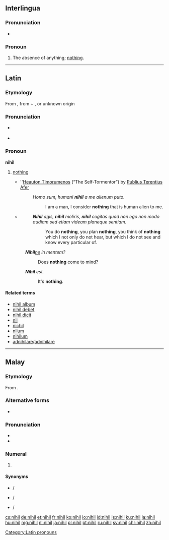==Interlingua==

===Pronunciation===
* {{X-SAMPA|/"nihil/}}

===Pronoun===
{{head|ia|pronoun}} 

# {{context|indefinite|lang=ia}} The absence of anything; [[nothing]].

----

==Latin==

===Etymology===
From {{term|nihilum|lang=la}}, from {{term|ne-||not|lang=la}} + {{term|hilum||a hilum; a trifle, a bagatelle|lang=la}}, or unknown origin

===Pronunciation===
* {{a|Classical}} {{IPA|/ˈni.hil/|lang=la}}
* {{audio|la-cls-nihil.ogg|Audio (Classical)}}

===Pronoun===
'''nihil''' {{n}} 

# {{context|indefinite|lang=la}} [[nothing]]
#* ''[[w:Heauton Timorumenos|Heauton Timorumenos]] (“The Self-Tormentor”) by [[w:Terence|Publius Terentius Afer]]
#*: ''Homo sum, humani '''nihil''' a me alienum puto.''
#*:: I am a man, I consider '''nothing''' that is human alien to me.
#* {{RQ:Cicero Catiline}}
#*: '''''Nihil''' agis, '''nihil''' moliris, '''nihil''' cogitas quod non ego non modo audiam sed etiam videam planeque sentiam.''
#*:: You do '''nothing''', you plan '''nothing''', you think of '''nothing''' which I not only do not hear, but which I do not see and know every particular of. 
#: '''''Nihil'''[[-ne|ne]] in mentem?'' 
#:: Does '''nothing''' come to mind?
#: '''''Nihil''' est.''
#:: It's '''nothing'''.

====Related terms====
* [[nihil album]]
* [[nihil debet]]
* [[nihil dicit]]
* [[nil]]
* [[nichil]]
* [[nilum]]
* [[nihilum]]
* [[adnihilare]]/[[adnihilare]]

[[Category:Latin pronouns]]

----

==Malay==
{{cardinalbox|ms||0|1||satu}}

===Etymology===
From {{etyl|la|ms}} {{term|nihil|lang=la}}.

===Alternative forms===
* {{l|ms|نيهيل|sc=Arab}}

===Pronunciation===
* {{IPA|/nihel/|lang=ms}}
* {{rhymes|hel|el|lang=ms}}

===Numeral===
{{head|ms|numeral|Jawi spelling|نيهيل}}

# {{context|cardinal|lang=ms}} {{l|en|zero}}

====Synonyms====
* {{l|ms|kosong}} / {{l|ms|کوسوڠ|sc=Arab}}
* {{l|ms|sifar}} / {{l|ms|صفر|sc=Arab}}
* {{l|ms|nol}} / {{l|ms|نول|sc=Arab}}

[[cs:nihil]]
[[de:nihil]]
[[et:nihil]]
[[fr:nihil]]
[[ko:nihil]]
[[io:nihil]]
[[id:nihil]]
[[is:nihil]]
[[ku:nihil]]
[[la:nihil]]
[[hu:nihil]]
[[mg:nihil]]
[[nl:nihil]]
[[ja:nihil]]
[[pl:nihil]]
[[pt:nihil]]
[[ru:nihil]]
[[sv:nihil]]
[[chr:nihil]]
[[zh:nihil]]